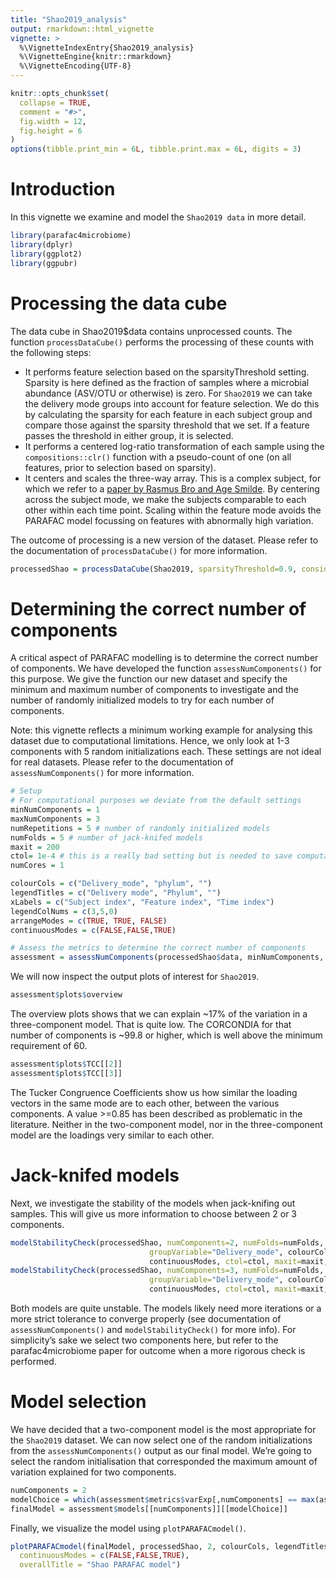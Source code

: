 ```yaml
---
title: "Shao2019_analysis"
output: rmarkdown::html_vignette
vignette: >
  %\VignetteIndexEntry{Shao2019_analysis}
  %\VignetteEngine{knitr::rmarkdown}
  %\VignetteEncoding{UTF-8}
---
```


```r
knitr::opts_chunk$set(
  collapse = TRUE,
  comment = "#>",
  fig.width = 12,
  fig.height = 6
)
options(tibble.print_min = 6L, tibble.print.max = 6L, digits = 3)
```

# Introduction
In this vignette we examine and model the `Shao2019 data` in more detail.

```r
library(parafac4microbiome)
library(dplyr)
library(ggplot2)
library(ggpubr)
```

# Processing the data cube
The data cube in Shao2019$data contains unprocessed counts. The function `processDataCube()` performs the processing of these counts with the following steps:

*   It performs feature selection based on the sparsityThreshold setting. Sparsity is here defined as the fraction of samples where a microbial abundance (ASV/OTU or otherwise) is zero. For `Shao2019` we can take the delivery mode groups into account for feature selection. We do this by calculating the sparsity for each feature in each subject group and compare those against the sparsity threshold that we set. If a feature passes the threshold in either group, it is selected.
*   It performs a centered log-ratio transformation of each sample using the `compositions::clr()` function with a pseudo-count of one (on all features, prior to selection based on sparsity).
*   It centers and scales the three-way array. This is a complex subject, for which we refer to a [paper by Rasmus Bro and Age Smilde](https://doi.org/10.1002/cem.773). By centering across the subject mode, we make the subjects comparable to each other within each time point. Scaling within the feature mode avoids the PARAFAC model focussing on features with abnormally high variation.

The outcome of processing is a new version of the dataset. Please refer to the documentation of `processDataCube()` for more information.

```r
processedShao = processDataCube(Shao2019, sparsityThreshold=0.9, considerGroups=TRUE, groupVariable="Delivery_mode", CLR=TRUE, centerMode=1, scaleMode=2)
```

# Determining the correct number of components
A critical aspect of PARAFAC modelling is to determine the correct number of components. We have developed the function `assessNumComponents()` for this purpose. We give the function our new dataset and specify the minimum and maximum number of components to investigate and the number of randomly initialized models to try for each number of components.

Note: this vignette reflects a minimum working example for analysing this dataset due to computational limitations. Hence, we only look at 1-3 components with 5 random initializations each. These settings are not ideal for real datasets. Please refer to the documentation of `assessNumComponents()` for more information.

```r
# Setup
# For computational purposes we deviate from the default settings
minNumComponents = 1
maxNumComponents = 3
numRepetitions = 5 # number of randomly initialized models
numFolds = 5 # number of jack-knifed models
maxit = 200
ctol= 1e-4 # this is a really bad setting but is needed to save computational time
numCores = 1

colourCols = c("Delivery_mode", "phylum", "")
legendTitles = c("Delivery mode", "Phylum", "")
xLabels = c("Subject index", "Feature index", "Time index")
legendColNums = c(3,5,0)
arrangeModes = c(TRUE, TRUE, FALSE)
continuousModes = c(FALSE,FALSE,TRUE)

# Assess the metrics to determine the correct number of components
assessment = assessNumComponents(processedShao$data, minNumComponents, maxNumComponents, numRepetitions, ctol=ctol, maxit=maxit, numCores=numCores)
```

We will now inspect the output plots of interest for `Shao2019`.

```r
assessment$plots$overview
```
The overview plots shows that we can explain ~17% of the variation in a three-component model. That is quite low. The CORCONDIA for that number of components is ~99.8 or higher, which is well above the minimum requirement of 60. 

```r
assessment$plots$TCC[[2]]
assessment$plots$TCC[[3]]
```

The Tucker Congruence Coefficients show us how similar the loading vectors in the same mode are to each other, between the various components. A value >=0.85 has been described as problematic in the literature. Neither in the two-component model, nor in the three-component model are the loadings very similar to each other.

# Jack-knifed models
Next, we investigate the stability of the models when jack-knifing out samples. This will give us more information to choose between 2 or 3 components.

```r
modelStabilityCheck(processedShao, numComponents=2, numFolds=numFolds, considerGroups=TRUE,
                               groupVariable="Delivery_mode", colourCols, legendTitles, xLabels, legendColNums, arrangeModes,
                               continuousModes, ctol=ctol, maxit=maxit, numCores=numCores)$plot
modelStabilityCheck(processedShao, numComponents=3, numFolds=numFolds, considerGroups=TRUE,
                               groupVariable="Delivery_mode", colourCols, legendTitles, xLabels, legendColNums, arrangeModes,
                               continuousModes, ctol=ctol, maxit=maxit, numCores=numCores)$plot
```
Both models are quite unstable. The models likely need more iterations or a more strict tolerance to converge properly (see documentation of `assessNumComponents()` and `modelStabilityCheck()` for more info). For simplicity's sake we select two components here, but refer to the parafac4microbiome paper for outcome when a more rigorous check is performed.

# Model selection
We have decided that a two-component model is the most appropriate for the `Shao2019` dataset. We can now select one of the random initializations from the `assessNumComponents()` output as our final model. We're going to select the random initialisation that corresponded the maximum amount of variation explained for two components.

```r
numComponents = 2
modelChoice = which(assessment$metrics$varExp[,numComponents] == max(assessment$metrics$varExp[,numComponents]))
finalModel = assessment$models[[numComponents]][[modelChoice]]
```

Finally, we visualize the model using `plotPARAFACmodel()`.

```r
plotPARAFACmodel(finalModel, processedShao, 2, colourCols, legendTitles, xLabels, legendColNums, arrangeModes,
  continuousModes = c(FALSE,FALSE,TRUE),
  overallTitle = "Shao PARAFAC model")
```
